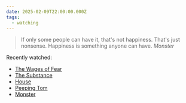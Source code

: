 ```yaml
---
date: 2025-02-09T22:00:00.000Z
tags:
  - watching
---
```

> If only some people can have it, that's not happiness. That's just nonsense. Happiness is something anyone can have.
> <cite><i>Monster</i></cite>

Recently watched:

* [The Wages of Fear](https://letterboxd.com/film/the-wages-of-fear/)
* [The Substance](https://letterboxd.com/film/the-substance/)
* [House](https://letterboxd.com/film/house/)
* [Peeping Tom](https://letterboxd.com/film/peeping-tom/)
* [Monster](https://letterboxd.com/film/monster-2023/)